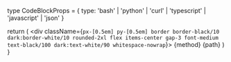 type CodeBlockProps = {
  type: 'bash' | 'python' | 'curl' | 'typescript' | 'javascript' | 'json'
}

  return (
    <div className={`px-[0.5em] py-[0.5em] border border-black/10 dark:border-white/10 rounded-2xl flex
    items-center gap-3 font-medium text-black/100 dark:text-white/90 whitespace-nowrap`}>
      <span className="text-green-600/100 bg-green-200/50 dark:text-green-400/100 dark:bg-green-400/10 px-3 py-1 rounded-lg text-md font-bold">
        {method}
      </span>
      <span className="text-sm md:text-base lg:text-lg overflow-hidden text-ellipsis whitespace-nowrap">
        {path}
      </span>
    </div>
  )
}